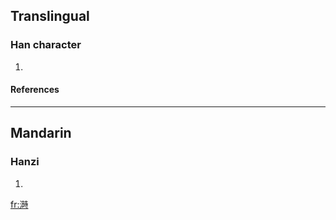 ==Translingual==
===Han character===
{{Han char|rn=85|rad=水|as=10|sn=13|four=3414<sub>1</sub>|canj=水日土戈 (EAGI)}}
# {{defn|Han|sort=水10}}
====References====
{{Han ref|kx=0640.040|dkj=17949|dj=1047.020|hdz=31698.050|uh=6EA1|ud=28321|bh=DE63|bd=56931}}

----
==Mandarin==
===Hanzi===
{{cmn-hanzi|pin=[[bó]] (bo2), [[bù]] (bu4), [[fū]] (fu1), [[pò]] (po4), [[shí]] (shi2)|wg=po<sup>2</sup>, pu<sup>4</sup>, fu<sup>1</sup>, p'o<sup>4</sup>, shih<sup>2</sup>}}
# {{defn|Mandarin}}

[[fr:溡]]